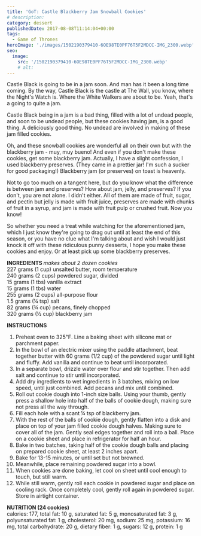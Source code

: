 ```yaml
---
title: 'GoT: Castle Blackberry Jam Snowball Cookies'
# description:
category: dessert
publishedDate: 2017-08-08T11:14:04+00:00
tags:
  - Game of Thrones
heroImage: './images/1502190379410-6OE98TE0PF76T5F2MDCC-IMG_2300.webp'
seo:
  image:
    src: '/1502190379410-6OE98TE0PF76T5F2MDCC-IMG_2300.webp'
    # alt:
---
```



<div class="sqs-html-content">
	<p>
		Castle Black is going to be in a jam soon. And man has it been a long time
		coming. By the way, Castle Black is the castle at The Wall, you know, where
		the Night's Watch is. Where the White Walkers are about to be. Yeah, that's
		a going to quite a jam.
	</p>
</div>
<div
	class="image-block-outer-wrapper layout-caption-below design-layout-inline"
	data-test="image-block-inline-outer-wrapper"
>
	<figure class="sqs-block-image-figure intrinsic">
		<div
			class="image-block-wrapper"
			data-animation-role="image"
			data-animation-override=""
		>
			<div class="sqs-image-shape-container-element has-aspect-ratio">
				<Picture
					src={ContentImage1}
					alt="Castle Blackberry Jam Snowball Cookies | Sarah Makes Stuff"
				></Picture>
			</div>
		</div>
	</figure>
</div>
<div class="sqs-html-content">
	<p>
		Castle Black being in a jam is a bad thing, filled with a lot of undead
		people, and soon to be undead people, but these cookies having jam, is a
		good thing. A deliciously good thing. No undead are involved in making of
		these jam filled cookies. 
	</p>
</div>
<div
	class="image-block-outer-wrapper layout-caption-below design-layout-inline"
	data-test="image-block-inline-outer-wrapper"
>
	<figure class="sqs-block-image-figure intrinsic">
		<div
			class="image-block-wrapper"
			data-animation-role="image"
			data-animation-override=""
		>
			<div class="sqs-image-shape-container-element has-aspect-ratio">
				<Picture
					src={ContentImage2}
					alt="Castle Blackberry Jam Snowball Cookies | Sarah Makes Stuff"
				></Picture>
			</div>
		</div>
	</figure>
</div>
<div class="sqs-html-content">
	<p>
		Oh, and these snowball cookies are wonderful all on their own but with the
		blackberry jam - muy, muy bueno! And even if you don't make these cookies,
		get some blackberry jam. Actually, I have a slight confession, I used
		blackberry preserves. (They came in a prettier jar! I'm such a sucker for
		good packaging!) Blackberry jam (or preserves) on toast is heavenly. 
	</p>
</div>
<div
	class="image-block-outer-wrapper layout-caption-below design-layout-inline"
	data-test="image-block-inline-outer-wrapper"
>
	<figure class="sqs-block-image-figure intrinsic">
		<div
			class="image-block-wrapper"
			data-animation-role="image"
			data-animation-override=""
		>
			<div class="sqs-image-shape-container-element has-aspect-ratio">
				<Picture
					src={ContentImage3}
					alt="Castle Blackberry Jam Snowball Cookies | Sarah Makes Stuff"
				></Picture>
			</div>
		</div>
	</figure>
</div>
<div class="sqs-html-content">
	<p>
		Not to go too much on a tangent here, but do you know what the difference is
		between jam and preserves? How about jam, jelly, and preserves? If you
		don't, you are not alone. I didn't either. All of them are made of fruit,
		sugar, and pectin but jelly is made with fruit juice, preserves are made
		with chunks of fruit in a syrup, and jam is made with fruit pulp or crushed
		fruit. Now you know! 
	</p>
</div>
<div
	class="image-block-outer-wrapper layout-caption-below design-layout-inline"
	data-test="image-block-inline-outer-wrapper"
>
	<figure class="sqs-block-image-figure intrinsic">
		<div
			class="image-block-wrapper"
			data-animation-role="image"
			data-animation-override=""
		>
			<div class="sqs-image-shape-container-element has-aspect-ratio">
				<Picture
					src={ContentImage4}
					alt="Castle Blackberry Jam Snowball Cookies | Sarah Makes Stuff"
				></Picture>
			</div>
		</div>
	</figure>
</div>
<div class="sqs-html-content">
	<p>
		So whether you need a treat while watching for the aforementioned jam, which
		I just know they're going to drag out until at least the end of this season,
		or you have no clue what I'm talking about and wish I would just knock it
		off with these ridiculous punny desserts, I hope you make these cookies and
		enjoy. Or at least pick up some blackberry preserves. 
	</p>
	<p>
		<strong>INGREDIENTS </strong>
		<em>makes about 2 dozen cookies</em>
		<br />
		227 grams (1 cup) unsalted butter, room temperature
		<br />
		240 grams (2 cups) powdered sugar, divided
		<br />
		15 grams (1 tbs) vanilla extract
		<br />
		15 grams (1 tbs) water
		<br />
		255 grams (2 cups) all-purpose flour
		<br />
		1.5 grams (¼ tsp) salt
		<br />
		82 grams (¾ cup) pecans, finely chopped
		<br />
		320 grams (½ cup) blackberry jam
	</p>
	<p>
		<strong>INSTRUCTIONS</strong>
	</p>
	<ol>
		<li>
			Preheat oven to 325℉. Line a baking sheet with silicone mat or parchment
			paper.
		</li>
		<li>
			In the bowl of an electric mixer using the paddle attachment, beat
			together butter with 60 grams (1/2 cup) of the powdered sugar until light
			and fluffy. Add vanilla and continue to beat until incorporated.
		</li>
		<li>
			In a separate bowl, drizzle water over flour and stir together. Then add
			salt and continue to stir until incorporated. 
		</li>
		<li>
			Add dry ingredients to wet ingredients in 3 batches, mixing on low speed,
			until just combined. Add pecans and mix until combined.
		</li>
		<li>
			Roll out cookie dough into 1-inch size balls. Using your thumb, gently
			press a shallow hole into half of the balls of cookie dough, making sure
			not press all the way through.
		</li>
		<li>Fill each hole with a scant ¼ tsp of blackberry jam. </li>
		<li>
			With the rest of the balls of cookie dough, gently flatten into a disk and
			place on top of your jam filled cookie dough halves. Making sure to cover
			all of the jam. Gently seal edges together and roll into a ball. Place on
			a cookie sheet and place in refrigerator for half an hour.
		</li>
		<li>
			Bake in two batches, taking half of the cookie dough balls and placing on
			prepared cookie sheet, at least 2 inches apart. 
		</li>
		<li>Bake for 13-15 minutes, or until set but not browned. </li>
		<li>Meanwhile, place remaining powdered sugar into a bowl.</li>
		<li>
			When cookies are done baking, let cool on sheet until cool enough to
			touch, but still warm.
		</li>
		<li>
			While still warm, gently roll each cookie in powdered sugar and place on
			cooling rack. Once completely cool, gently roll again in powdered sugar.
			Store in airtight container. 
		</li>
	</ol>
	<p>
		<strong>NUTRITION (24 cookies)</strong>
		<br />
		calories: 177, total fat: 10 g, saturated fat: 5 g, monosaturated fat: 3 g,
		polyunsaturated fat: 1 g, cholesterol: 20 mg, sodium: 25 mg, potassium: 16
		mg, total carbohydrate: 20 g, dietary fiber: 1 g, sugars: 12 g, protein: 1 g
	</p>
</div>
